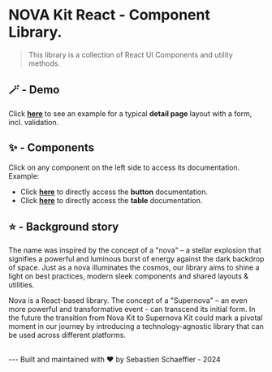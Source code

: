 
<Meta title="NOVA Kit React Component Library." />

# NOVA Kit React - Component Library.

> This library is a collection of React UI Components and utility methods.

## 🪄 - Demo

Click **[here](./?path=/story/00-demo-detail-page--default)** to see an example for a typical **detail page** layout with a form, incl. validation.

## ✨ - Components

Click on any component on the left side to access its documentation.<br />
Example: <br />

- Click **[here](./?path=/docs/02-components-button--docs)** to directly access the **button** documentation.<br />
- Click **[here](./?path=/docs/02-components-table--docs)** to directly access the **table** documentation.

## ⭐️ - Background story

The name was inspired by the concept of a "nova" – a
stellar explosion that signifies a powerful and luminous burst of energy against
the dark backdrop of space. Just as a nova illuminates the cosmos, our library
aims to shine a light on best practices, modern sleek components and shared
layouts & utilities. <br />

Nova is a React-based library. The concept of a "Supernova" – an even more powerful and transformative event - can transcend its initial form.
In the future the transition from Nova Kit to Supernova Kit could mark a pivotal moment in our journey by introducing a technology-agnostic library that can be used across different platforms.

<br />
---
Built and maintained with ❤️ by Sebastien Schaeffler - 2024

